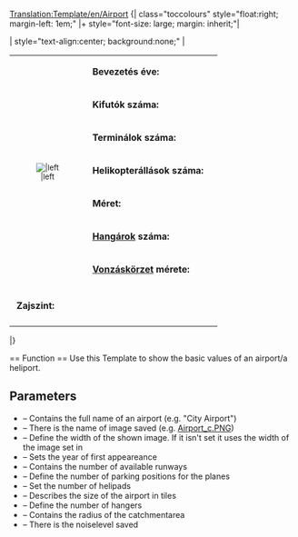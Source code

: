 [[Translation:Template/en/Airport]]
<noinclude></noinclude>{| class="toccolours" style="float:right; margin-left: 1em;"
|+ style="font-size: large; margin: inherit;"|'''{{{Fullname}}}'''

| style="text-align:center; background:none;" |
{| class="toccolours"
|rowspan="8" style="text-align:center; font-size:smaller;"|[[File:en/.{{{image}}}|{{{imagewidth}}}|left]]
|&nbsp;'''Bevezetés éve:''' || {{{Entry}}}
|-
|&nbsp;'''Kifutók száma:''' || {{{Runways}}}
|-
|&nbsp;'''Terminálok száma:''' || {{{Ramps}}}
|-
|&nbsp;'''Helikopterállások száma:''' || {{{Heli}}}
|-
|&nbsp;'''Méret:''' || {{{size}}}
|-
|&nbsp;'''[[hu/Manual/Járműtelepek|Hangárok]] száma:''' || {{{hangars}}}
|-
|&nbsp;'''[[hu/Manual/Vonzáskörzet|Vonzáskörzet]] mérete:''' || {{{catchment}}}
|-
|-
|&nbsp;'''Zajszint:''' || {{{noise}}}
|-
|}

|}

<noinclude>== Function ==
Use this Template to show the basic values of an airport/a heliport.
== Parameters ==
* {{{Fullname}}} – Contains the full name of an airport (e.g. "City Airport")
* {{{image}}} – There is the name of image saved (e.g. [[:File:en/Airport c.png|Airport_c.PNG]])
* {{{imagewidth}}} – Define the width of the shown image. If it isn't set it uses the width of the image set in {{{image}}}
* {{{Entry}}} – Sets the year of first appeareance
* {{{Runways}}} – Contains the number of available runways
* {{{Ramps}}} – Define the number of parking positions for the planes
* {{{Heli}}} – Set the number of helipads
* {{{size}}} – Describes the size of the airport in tiles
* {{{hangars}}} – Define the number of hangers
* {{{catchment}}} – Contains the radius of the catchmentarea
* {{{noise}}} – There is the noiselevel saved</noinclude>